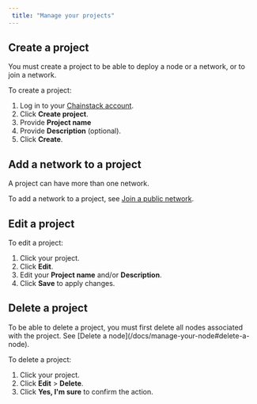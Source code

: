 ```yaml
---
 title: "Manage your projects"
---
```


 ## Create a project

 You must create a <Tooltip tip="A project organizes your blockchain networks and nodes.">project</Tooltip> to be able to deploy a node or a network, or to join a network.

 To create a project:
 1. Log in to your [Chainstack account](https://console.chainstack.com/).
2. Click **Create project**.
3. Provide **Project name**
4. Provide **Description** (optional).
5. Click **Create**.

 ## Add a network to a project

 A <Tooltip tip="A project organizes your blockchain networks and nodes.">project</Tooltip> can have more than one network.

 To add a network to a project, see [Join a public network](/docs/manage-your-networks#join-a-public-network).

 ## Edit a project

 To edit a project:
 1. Click your project.
2. Click **Edit**.
3. Edit your **Project name** and/or **Description**.
4. Click **Save** to apply changes.

 ## Delete a project

 <Warning>
   To be able to delete a project, you must first delete all nodes associated with the project. See [Delete a node](/docs/manage-your-node#delete-a-node).
 </Warning>

 To delete a project:
 1. Click your project.
2. Click **Edit** > **Delete**.
3. Click **Yes, I'm sure** to confirm the action.
